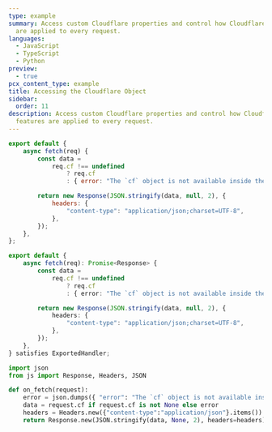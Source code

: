 ```yaml
---
type: example
summary: Access custom Cloudflare properties and control how Cloudflare features
  are applied to every request.
languages:
  - JavaScript
  - TypeScript
  - Python
preview:
  - true
pcx_content_type: example
title: Accessing the Cloudflare Object
sidebar:
  order: 11
description: Access custom Cloudflare properties and control how Cloudflare
  features are applied to every request.
---
```



<Tabs syncKey="workersExamples"> <TabItem label="JavaScript" icon="seti:javascript">

```js
export default {
	async fetch(req) {
		const data =
			req.cf !== undefined
				? req.cf
				: { error: "The `cf` object is not available inside the preview." };

		return new Response(JSON.stringify(data, null, 2), {
			headers: {
				"content-type": "application/json;charset=UTF-8",
			},
		});
	},
};
```

</TabItem> <TabItem label="TypeScript" icon="seti:typescript">

```ts
export default {
	async fetch(req): Promise<Response> {
		const data =
			req.cf !== undefined
				? req.cf
				: { error: "The `cf` object is not available inside the preview." };

		return new Response(JSON.stringify(data, null, 2), {
			headers: {
				"content-type": "application/json;charset=UTF-8",
			},
		});
	},
} satisfies ExportedHandler;
```

</TabItem> <TabItem label="Python" icon="seti:python">

```py
import json
from js import Response, Headers, JSON

def on_fetch(request):
    error = json.dumps({ "error": "The `cf` object is not available inside the preview." })
    data = request.cf if request.cf is not None else error
    headers = Headers.new({"content-type":"application/json"}.items())
    return Response.new(JSON.stringify(data, None, 2), headers=headers)
```

</TabItem> </Tabs>
